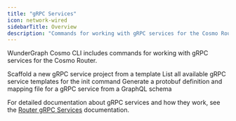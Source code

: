 ```yaml
---
title: "gRPC Services"
icon: network-wired
sidebarTitle: Overview
description: "Commands for working with gRPC services for the Cosmo Router"
---
```


WunderGraph Cosmo CLI includes commands for working with gRPC services for the Cosmo Router.

<CardGroup>
  <Card title="Init" href="/cli/grpc-service/init" icon="file-circle-plus">
    Scaffold a new gRPC service project from a template
  </Card>
  <Card title="List Templates" href="/cli/grpc-service/list-templates" icon="file-circle-info">
    List all available gRPC service templates for the init command
  </Card>
  <Card title="Generate" href="/cli/grpc-service/generate" icon="vial">
    Generate a protobuf definition and mapping file for a gRPC service from a GraphQL schema
  </Card>
</CardGroup>

For detailed documentation about gRPC services and how they work, see the [Router gRPC Services](/router/gRPC/grpc-services) documentation. 